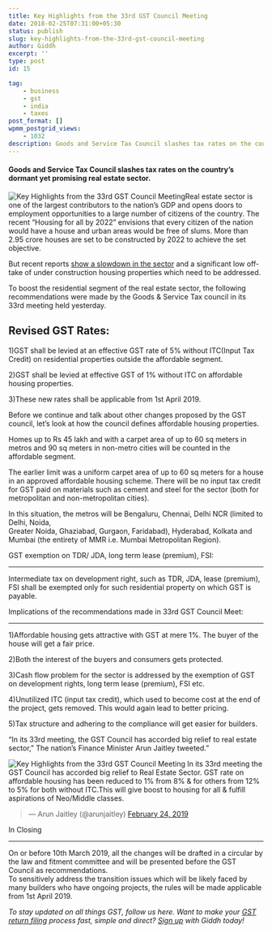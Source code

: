 ```yaml
---
title: Key Highlights from the 33rd GST Council Meeting
date: 2018-02-25T07:31:00+05:30
status: publish
slug: key-highlights-from-the-33rd-gst-council-meeting
author: Giddh
excerpt: ''
type: post
id: 15

tag:
    - business
    - gst
    - india
    - taxes
post_format: []
wpmm_postgrid_views:
    - 1032
description: Goods and Service Tax Council slashes tax rates on the country’s dormant yet promising real estate sector.
---
```

#### Goods and Service Tax Council slashes tax rates on the country’s dormant yet promising real estate sector.

<img src = "../../uploads/2019/11/GST.webp" alt="Key Highlights from the 33rd GST Council Meeting" />Real estate sector is one of the largest contributors to the nation’s GDP and opens doors to employment opportunities to a large number of citizens of the country. The recent “Housing for all by 2022” envisions that every citizen of the nation would have a house and urban areas would be free of slums. More than 2.95 crore houses are set to be constructed by 2022 to achieve the set objective.

But recent reports [show a slowdown in the sector](https://www.livemint.com/Money/HcRE0hFQWpyXtduV2Y9wJI/2018-the-year-real-estate-died.html) and a significant low off-take of under construction housing properties which need to be addressed.

To boost the residential segment of the real estate sector, the following recommendations were made by the Goods &amp; Service Tax council in its 33rd meeting held yesterday.

**Revised GST Rates:**  
------------------------

1)GST shall be levied at an effective GST rate of 5% without ITC(Input Tax Credit) on residential properties outside the affordable segment.

2)GST shall be levied at effective GST of 1% without ITC on affordable housing properties.

3)These new rates shall be applicable from 1st April 2019.

Before we continue and talk about other changes proposed by the GST council, let’s look at how the council defines affordable housing properties.

Homes up to Rs 45 lakh and with a carpet area of up to 60 sq meters in metros and 90 sq meters in non-metro cities will be counted in the affordable segment.

The earlier limit was a uniform carpet area of up to 60 sq meters for a house in an approved affordable housing scheme. There will be no input tax credit for GST paid on materials such as cement and steel for the sector (both for metropolitan and non-metropolitan cities).

In this situation, the metros will be Bengaluru, Chennai, Delhi NCR (limited to Delhi, Noida,  
Greater Noida, Ghaziabad, Gurgaon, Faridabad), Hyderabad, Kolkata and Mumbai (the entirety of MMR i.e. Mumbai Metropolitan Region).

GST exemption on TDR/ JDA, long term lease (premium), FSI:  

-------------------------------------------------------------

Intermediate tax on development right, such as TDR, JDA, lease (premium), FSI shall be exempted only for such residential property on which GST is payable.

Implications of the recommendations made in 33rd GST Council Meet:  

---------------------------------------------------------------------

 1)Affordable housing gets attractive with GST at mere 1%. The buyer of the house will get a fair price.

2)Both the interest of the buyers and consumers gets protected.

3)Cash flow problem for the sector is addressed by the exemption of GST on development rights, long term lease (premium), FSI etc.

4)Unutilized ITC (input tax credit), which used to become cost at the end of the project, gets removed. This would again lead to better pricing.

5)Tax structure and adhering to the compliance will get easier for builders.

“In its 33rd meeting, the GST Council has accorded big relief to real estate sector,” The nation’s Finance Minister Arun Jaitley tweeted.”

<img class="wp-block-embed-twitter aligncenter wp-block-embed is-type-rich is-provider-twitter" src = "https://twitter.com/arunjaitley/status/1099647413474738178?ref_src=twsrc%5Etfw" alt="Key Highlights from the 33rd GST Council Meeting" /> In its 33rd meeting the GST Council has accorded big relief to Real Estate Sector. GST rate on affordable housing has been reduced to 1% from 8% &amp; for others from 12% to 5% for both without ITC.This will give boost to housing for all &amp; fulfill aspirations of Neo/Middle classes.
> 
> — Arun Jaitley (@arunjaitley) [February 24, 2019](https://twitter.com/arunjaitley/status/1099647413474738178?ref_src=twsrc%5Etfw)

<script async="" charset="utf-8" src="https://platform.twitter.com/widgets.js"></script>In Closing
----------

On or before 10th March 2019, all the changes will be drafted in a circular by the law and fitment committee and will be presented before the GST Council as recommendations.  
 To sensitively address the transition issues which will be likely faced by many builders who have ongoing projects, the rules will be made applicable from 1st April 2019.

*To stay updated on all things GST, follow us here. Want to make your [GST return filing](https://giddh.com/gst) process fast, simple and direct? [Sign up](/signup) with Giddh today!*